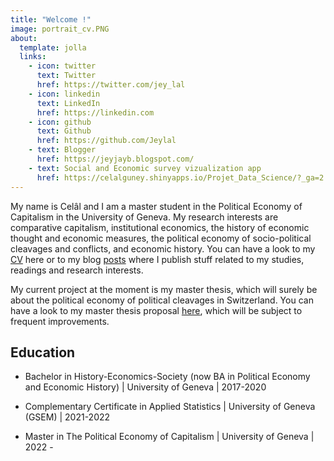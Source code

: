 ```yaml
---
title: "Welcome !"
image: portrait_cv.PNG
about:
  template: jolla
  links:
    - icon: twitter
      text: Twitter
      href: https://twitter.com/jey_lal
    - icon: linkedin
      text: LinkedIn
      href: https://linkedin.com
    - icon: github
      text: Github
      href: https://github.com/Jeylal
    - text: Blogger
      href: https://jeyjayb.blogspot.com/
    - text: Social and Economic survey vizualization app
      href: https://celalguney.shinyapps.io/Projet_Data_Science/?_ga=2.255792968.1974330428.1680436983-1453518093.1673880491 
---
```


My name is Celâl and I am a master student in the Political Economy of Capitalism in the University of Geneva. My research interests are comparative capitalism, institutional economics, the history of economic thought and economic measures, the political economy of socio-political cleavages and conflicts, and economic history. You can have a look to my [CV](https://github.com/Jeylal/myblog/raw/master/Cel%C3%A2l%20G%C3%BCney%20cv%20english.pdf) here or to my blog [posts](https://jeylal.github.io/myblog/) where I publish stuff related to my studies, readings and research interests.

My current project at the moment is my master thesis, which will surely be about the political economy of political cleavages in Switzerland. You can have a look to my master thesis proposal [here](), which will be subject to frequent improvements.

## Education

- Bachelor in History-Economics-Society (now BA in Political Economy and Economic History) | University of Geneva | 2017-2020

- Complementary Certificate in Applied Statistics | University of Geneva (GSEM) | 2021-2022

- Master in The Political Economy of Capitalism | University of Geneva | 2022 - 










